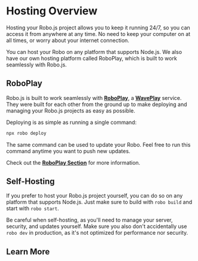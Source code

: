 
# Hosting Overview

Hosting your Robo.js project allows you to keep it running 24/7, so you can access it from anywhere at any time. No need to keep your computer on at all times, or worry about your internet connection.

You can host your Robo on any platform that supports Node.js. We also have our own hosting platform called RoboPlay, which is built to work seamlessly with Robo.js.

## RoboPlay

Robo.js is built to work seamlessly with **[RoboPlay](https://roboplay.dev)**, a **[WavePlay](https://waveplay.com)** service. They were built for each other from the ground up to make deploying and managing your Robo.js projects as easy as possible.

Deploying is as simple as running a single command:

```bash
npx robo deploy
```

The same command can be used to update your Robo. Feel free to run this command anytime you want to push new updates.

Check out the **[RoboPlay Section](./roboplay)** for more information.

## Self-Hosting

If you prefer to host your Robo.js project yourself, you can do so on any platform that supports Node.js. Just make sure to build with `robo build` and start with `robo start`.

Be careful when self-hosting, as you'll need to manage your server, security, and updates yourself. Make sure you also don't accidentally use `robo dev` in production, as it's not optimized for performance nor security.

## Learn More

<CardRow>
	<Card
		href="./roboplay"
		title="🚀 RoboPlay"
		description="Deploy with as little as one command"
	/>
	<Card
		href="./self-host"
		title="🛠️ Self-Hosting"
		description="Learn how to host and maintain it yourself"
	/>
</CardRow>
